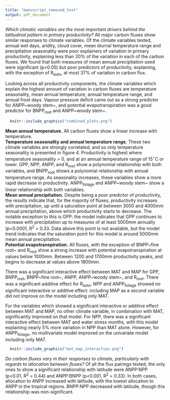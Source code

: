```yaml
---
title: "manuscript_removed_text"
output: pdf_document
---
```


*Which climatic variables are the most important drivers behind the latitudinal pattern in primary productivity?* All major carbon fluxes show similar responses to climate variables. Of the climate variables tested, annual wet days, aridity, cloud cover, mean diurnal temperature range and precipitation seasonality were poor explainers of variation in primary productivity, explaining less than 20% of the variation in each of the carbon fluxes.
We found that both measures of mean annual precipitation used were significant (p<0.05) but poor predictors of productivity, explaining, with the exception of R~auto~, at most 37% of variation in carbon flux.   
  
Looking across all productivity components, the climate variables which explain the highest amount of variation in carbon fluxes are temperature seasonality, mean annual temperature, annual temperature range, and annual frost days. Vapour pressure deficit came out as a strong predictor for ANPP~woody stem~, and potential evapotranspiration was a good predictor for BNPP~root~ and ANPP~woody stem~. 

```r
  knitr::include_graphics("combined_plots.png")
```
  
**Mean annual temperature.** All carbon fluxes show a linear increase with temperature.  
**Temperature seasonality and annual temperature range.** These two climate variables are strongly correlated, and so only temperature seasonality is presented in figure 4. Productivity is highest where temperature seasonality = 0, and at an annual temperature range of 15$^\circ$C or lower. GPP, NPP, ANPP, and R~root~ show a polynomial relationship with both variables, and BNPP~root~ shows a polynomial relationship with annual temperature range. As seasonality increases, these variables show a more rapid decrease in productivity. ANPP~foliage~ and ANPP~woody stem~ show a linear relationship with both variables.  
**Mean annual precipitation.** Despite being a poor predictor of productivity, the results indicate that, for the majority of fluxes, productivity increases with precipitation, up until a saturation point at between 3000 and 4000mm annual precipitation, above which productivity starts to decrease. The notable exception to this is GPP: the model indicates that GPP continues to increase with precipitation up to measures of at least 5000mm annually (p<0.0001, R^2^ = 0.33. Data above this point is not available, but the model trend indicates that the saturation point for this model is around 5000mm mean annual precipitation.  
**Potential evapotranspiration.** All fluxes, with the exception of BNPP~fine root~ and R~root~ show a strong increase with potential evapotranspiration at values below 1000mm. Between 1200 and 1700mm productivity peaks, and begins to decrease at values above 1800mm.  
  
There was a significant interactive effect between MAT and MAP for GPP, BNPP~root~, BNPP~fine root~, ANPP, ANPP~woody stem~, and R~root~. There was a significant additive effect for R~auto~. NPP and ANPP~foliage~ showed no significant interactive or additive effect: including MAP as a second variable did not improve on the model including only MAT.  
  
For the variables which showed a significant interactive or additive effect between MAT and MAP, no other climate variable, in combination with MAT, significantly improved on that model. For NPP, there was a significant interactive effect between MAT and water stress months, with this model explaining nearly 5% more variation in NPP than MAT alone. However, for ANPP~foliage~, no multivariate model improved on the univariate model including only MAT.  

```r
  knitr::include_graphics("mat_map_interaction.png")
```


*Do carbon fluxes vary in their responses to climate, particularly with regards to allocation between fluxes?* Of all the flux pairings tested, the only ones to show a significant relationship with latitude were ANPP:NPP (p<0.01, R^2^ = 0.44) and ANPP:BNPP (p<0.001, R^2^ = 0.33). In both cases, allocation to ANPP increased with latitude, with the lowest allocation to ANPP in the tropical regions. BNPP:NPP decreased with latitude, though this relationship was non-significant. 
